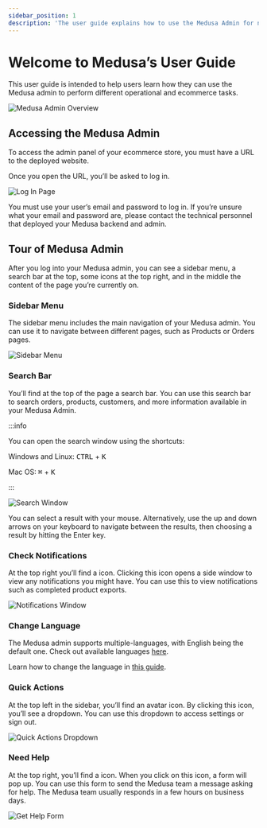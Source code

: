 ```yaml
---
sidebar_position: 1
description: 'The user guide explains how to use the Medusa Admin for non technical users. Learn through easy steps how to use the Medusa admin to perform different operations and ecommerce tasks.'
---
```



# Welcome to Medusa’s User Guide

This user guide is intended to help users learn how they can use the Medusa admin to perform different operational and ecommerce tasks.

![Medusa Admin Overview](https://res.cloudinary.com/dza7lstvk/image/upload/v1697793701/Medusa%20Docs/User%20Guide/Screenshot_2023-10-20_at_12.21.19_PM_lqcurg.png)

## Accessing the Medusa Admin

To access the admin panel of your ecommerce store, you must have a URL to the deployed website.

Once you open the URL, you’ll be asked to log in.

![Log In Page](https://res.cloudinary.com/dza7lstvk/image/upload/v1680249817/Medusa%20Docs/User%20Guide/Screenshot_2023-03-31_at_11.02.49_AM_uiv0hl.png)

You must use your user’s email and password to log in. If you’re unsure what your email and password are, please contact the technical personnel that deployed your Medusa backend and admin.

## Tour of Medusa Admin

After you log into your Medusa admin, you can see a sidebar menu, a search bar at the top, some icons at the top right, and in the middle the content of the page you’re currently on.

### Sidebar Menu

The sidebar menu includes the main navigation of your Medusa admin. You can use it to navigate between different pages, such as Products or Orders pages.

![Sidebar Menu](https://res.cloudinary.com/dza7lstvk/image/upload/v1697793775/Medusa%20Docs/User%20Guide/Screenshot_2023-10-20_at_12.22.43_PM_shbr0e.png)

### Search Bar

You’ll find at the top of the page a search bar. You can use this search bar to search orders, products, customers, and more information available in your Medusa Admin.

:::info

You can open the search window using the shortcuts:

Windows and Linux: <kbd>CTRL</kbd> + <kbd>K</kbd>

Mac OS: <kbd>⌘</kbd> + <kbd>K</kbd>

:::

![Search Window](https://res.cloudinary.com/dza7lstvk/image/upload/v1697793970/Medusa%20Docs/User%20Guide/Screenshot_2023-10-20_at_12.26.00_PM_e8sney.png)

You can select a result with your mouse. Alternatively, use the up and down arrows on your keyboard to navigate between the results, then choosing a result by hitting the Enter key.

### Check Notifications

At the top right you’ll find a <UiIcon lightIcon="https://res.cloudinary.com/dza7lstvk/image/upload/v1667999016/Medusa%20Docs/UI%20Icons/mWhpxNX_xteuos.png" darkIcon="https://res.cloudinary.com/dza7lstvk/image/upload/v1667999044/Medusa%20Docs/UI%20Icons/tE8LOXk_puyrib.png" alt="bell" /> icon. Clicking this icon opens a side window to view any notifications you might have. You can use this to view notifications such as completed product exports.

![Notifications Window](https://res.cloudinary.com/dza7lstvk/image/upload/v1667924034/Medusa%20Docs/User%20Guide/cTIu9yP_ubsbqx.png)

### Change Language

The Medusa admin supports multiple-languages, with English being the default one. Check out available languages [here](./user-guide/tips/languages.md).

Learn how to change the language in [this guide](./user-guide/users/profile.md#change-admin-language).

### Quick Actions

At the top left in the sidebar, you’ll find an avatar icon. By clicking this icon, you’ll see a dropdown. You can use this dropdown to access settings or sign out.

![Quick Actions Dropdown](https://res.cloudinary.com/dza7lstvk/image/upload/v1697794317/Medusa%20Docs/User%20Guide/Screenshot_2023-10-20_at_12.31.37_PM_wioczx.png)

### Need Help

At the top right, you’ll find a <UiIcon lightIcon="https://res.cloudinary.com/dza7lstvk/image/upload/v1667999071/Medusa%20Docs/UI%20Icons/CrABja9_lwomxs.png" darkIcon="https://res.cloudinary.com/dza7lstvk/image/upload/v1667999095/Medusa%20Docs/UI%20Icons/cgeX2hP_b1vkwy.png" alt="question mark" /> icon. When you click on this icon, a form will pop up. You can use this form to send the Medusa team a message asking for help. The Medusa team usually responds in a few hours on business days.

![Get Help Form](https://res.cloudinary.com/dza7lstvk/image/upload/v1697794650/Medusa%20Docs/User%20Guide/Screenshot_2023-10-20_at_12.37.19_PM_vbatec.png)